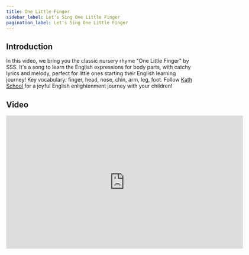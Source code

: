 ```yaml
---
title: One Little Finger
sidebar_label: Let's Sing One Little Finger
pagination_label: Let's Sing One Little Finger
---
```


## Introduction

In this video, we bring you the classic nursery rhyme "One Little Finger" by SSS.
It's a song to learn the English expressions for body parts, with catchy lyrics and melody, perfect for little ones starting their English learning journey!
Key vocabulary: finger, head, nose, chin, arm, leg, foot.
Follow [Kath School](https://space.bilibili.com/20797715) for a joyful English enlightenment journey with your children!

## Video

<iframe
  src="https://player.bilibili.com/player.html?bvid=BV1Pk4y1V7Dd&cid=1&page=1"
  scrolling="no"
  border="0"
  frameborder="no"
  framespacing="0"
  allowfullscreen="true"
  width="640"
  height="360"
></iframe>
